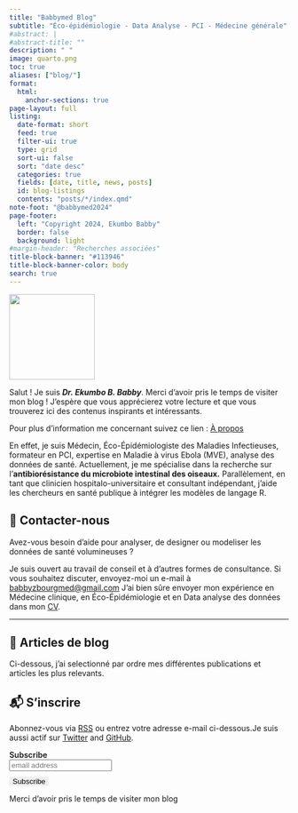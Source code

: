 ```yaml
---
title: "Babbymed Blog"
subtitle: "Éco-épidémiologie - Data Analyse - PCI - Médecine générale"
#abstract: |
#abstract-title: ""
description: " "
image: quarto.png
toc: true
aliases: ["blog/"]
format:
  html:
    anchor-sections: true
page-layout: full
listing:
  date-format: short
  feed: true
  filter-ui: true
  type: grid
  sort-ui: false
  sort: "date desc"
  categories: true
  fields: [date, title, news, posts]
  id: blog-listings
  contents: "posts/*/index.qmd"
note-foot: "@babbymed2024"
page-footer:
  left: "Copyright 2024, Ekumbo Babby" 
  border: false
  background: light
#margin-header: "Recherches associées"
title-block-banner: "#113946"
title-block-banner-color: body
search: true
---
```


::: {.profile-header layout="[21,79]"}
![](bbz_pass.jpg){.profile-pic width="154"}

Salut ! Je suis ***Dr. Ekumbo B. Babby***. Merci d’avoir pris le temps de visiter mon blog ! J’espère que vous apprécierez votre lecture et que vous trouverez ici des contenus inspirants et intéressants.

Pour plus d'information me concernant suivez ce lien : [À propos](https://babbymed.github.io/about.rmd)

En effet, je suis Médecin, Éco-Épidémiologiste des Maladies Infectieuses, formateur en PCI, expertise en Maladie à virus Ebola (MVE), analyse des données de santé. Actuellement, je me spécialise dans la recherche sur l’**antibiorésistance du microbiote intestinal des oiseaux.** Parallèlement, en tant que clinicien hospitalo-universitaire et consultant indépendant, j’aide les chercheurs en santé publique à intégrer les modèles de langage R.
:::

## 💼 Contacter-nous

Avez-vous besoin d’aide pour analyser, de designer ou modeliser les données de santé volumineuses ?

Je suis ouvert au travail de conseil et à d’autres formes de consultance. Si vous souhaitez discuter, envoyez-moi un e-mail à [babbyzbourgmed\@gmail.com](babbyzbourgmed@gmail.com)
J'ai bien sûre envoyer mon expérience en Médecine clinique, en Éco-Épidémiologie et en Data analyse des données dans mon [CV](https://babbymed.github.io/cv.qmd/).

------------------------------------------------------------------------

## 📮 Articles de blog

Ci-dessous, j'ai selectionné par ordre mes différentes publications et articles les plus relevants.

::: {#blog-listings}









:::

## 📬 S'inscrire

Abonnez-vous via [<i class="bi bi-rss"></i> RSS](https://babbymed.github.io/blog.qmd/index.xml) ou entrez votre adresse e-mail ci-dessous.Je suis aussi actif sur [Twitter](https://twitter.com/khelomite) and [GitHub](https://github.com/Babbymed).

```{=html}
<span style="font-weight: 600;">Subscribe</span>

<!-- Begin Mailchimp Signup Form -->
<link href="http://cdn-images.mailchimp.com/embedcode/slim-10_7_dtp.css" rel="stylesheet" type="text/css">
<style type="text/css">
    #mc_embed_signup{background:"#113946"; clear:left; font:14px Helvetica,Arial,sans-serif;  width:170px;}
    /* Add your own Mailchimp form style overrides in your site stylesheet or in this style block.
       We recommend moving this block and the preceding CSS link to the HEAD of your HTML file. */
    #mc-embedded-subscribe-form{margin-right:-5px;}
    #mc-embedded-subscribe-form input:not(.email) {
  background-color: "#164859";
  border: none;
}
</style>
<div id="mc_embed_signup">
<form action="<site_url>" method="post" id="mc-embedded-subscribe-form" name="mc-embedded-subscribe-form" class="validate" target="_blank" novalidate>
    <div id="mc_embed_signup_scroll">

    <input type="email" value="" name="EMAIL" class="email" id="mce-EMAIL" placeholder="email address" required>
    <!-- real people should not fill this in and expect good things - do not remove this or risk form bot signups-->
    <div style="position: absolute; left: -5000px;" aria-hidden="true"><input type="text" name="b_f718424fc5df77c22533bdaa6_a3c37fb57b" tabindex="-1" value=""></div>
        <div class="optionalParent">
            <div class="clear foot" style="margin-top: 10px;">
                <input type="submit" value="Subscribe" name="subscribe" id="mc-embedded-subscribe" class="button">
                <p class="brandingLogo"></p>
            </div>
        </div>
    </div>
</form>
</div>

<!--End mc_embed_signup-->
```
Merci d’avoir pris le temps de visiter mon blog
